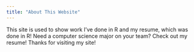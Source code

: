 ```yaml
---
title: "About This Website"
---
```


This site is used to show work I've done in R and my resume, which was done in R! Need a computer science major on your team? Check out my resume! Thanks for visiting my site!